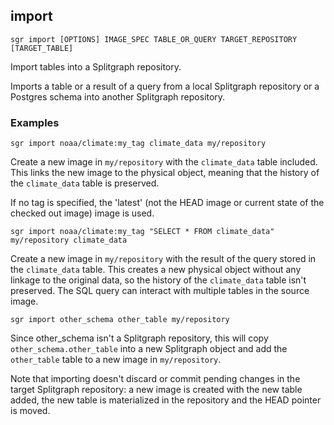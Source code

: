 
## import

```sgr import [OPTIONS] IMAGE_SPEC TABLE_OR_QUERY TARGET_REPOSITORY [TARGET_TABLE]```

Import tables into a Splitgraph repository.

Imports a table or a result of a query from a local Splitgraph repository or a Postgres schema into another
Splitgraph repository.

### Examples

``sgr import noaa/climate:my_tag climate_data my/repository``

Create a new image in ``my/repository`` with the ``climate_data`` table included. This links the new image to
the physical object, meaning that the history of the ``climate_data`` table is preserved.

If no tag is specified, the 'latest' (not the HEAD image or current state of the checked out image)
image is used.

``sgr import noaa/climate:my_tag "SELECT * FROM climate_data" my/repository climate_data``

Create a new image in ``my/repository`` with the result of the query stored in the ``climate_data`` table. This
creates a new physical object without any linkage to the original data, so the history of the ``climate_data``
table isn't preserved. The SQL query can interact with multiple tables in the source image.

``sgr import other_schema other_table my/repository``

Since other_schema isn't a Splitgraph repository, this will copy ``other_schema.other_table``
into a new Splitgraph object and add the ``other_table`` table to a new image in ``my/repository``.

Note that importing doesn't discard or commit pending changes in the target Splitgraph repository: a new image
is created with the new table added, the new table is materialized in the repository and the HEAD pointer is moved.
